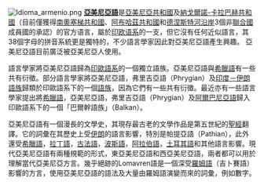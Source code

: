 [[File:Idioma_armenio.png|left]]
'''[[亞美尼亞語|亞美尼亞語]]'''是[[亞美尼亞共和國|亞美尼亞共和國]]及[[納戈爾諾-卡拉巴赫共和國|納戈爾諾-卡拉巴赫共和國]]（目前僅獲得[[南奧塞梯共和國|南奧塞梯共和國]]、[[阿布哈茲共和國|阿布哈茲共和國]]和[[德涅斯特河沿岸摩尔达维亚共和国|德涅斯特河沿岸]]3個非[[聯合國|聯合國]]成員國的承認）的官方语言，屬於[[印欧语系|印欧语系]]的一支，但它沒有任何近似語言，其38個字母的拼音系統更是獨特的，不少語言學家因此對亞美尼亞語產生興趣。 亞美尼亞語目前廣泛被亞美尼亞人使用。

語言學家將亞美尼亞語歸為[[印歐語系|印歐語系]]的一個獨立語族。亞美尼亞語與[[希臘語|希臘語]]有一些共有衍徵。部分語言學家將亞美尼亞語，弗里吉亞語（Phrygian）及[[印度－伊朗語族|印度－伊朗語族]]歸類於印歐語系下的一個[[語族|語族]]，因為它們有一些共有衍徵。最近亦有一些語言學家提出將[[希臘語|希臘語]]，亞美尼亞語，弗里吉亞語（Phrygian）及[[阿爾巴尼亞語|阿爾巴尼亞語]]歸入印歐語系下的一個「巴爾幹語族」（Balkan）。

亞美尼亞語有一個漫長的文學史，其現存最古老的文學作品是第五世紀的[[聖經|聖經]]翻譯。它的詞彙在其歷史上受[[伊朗|伊朗]]的語言影響，特別是帕提亞語（Pathian），此外還受[[希臘語|希臘語]]，[[拉丁語|拉丁語]]，[[古法語|古法語]]，[[波斯語|波斯語]]，[[阿拉伯語|阿拉伯語]]，[[土耳其語|土耳其語]]和其他語言影響。現代亞美尼亞語有兩種規範的形式，東亞美尼亞語和西亞美尼亞語，兩者都可以用於理解當代亞美尼亞方言。幾乎絕跡的Lomavren語是一個深受[[羅姆語|羅姆語]]（吉卜賽語）影響的方言，使用亞美尼亞語的語法及大量由羅姆語演變而來的詞彙，例如數字。